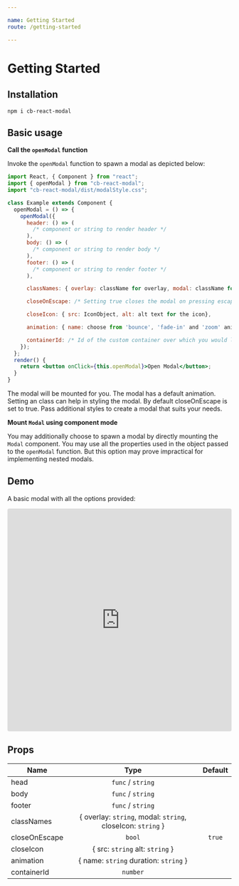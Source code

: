```yaml
---

name: Getting Started
route: /getting-started

---
```


# Getting Started

## Installation

`npm i cb-react-modal`

## Basic usage

**Call the `openModal` function**

Invoke the `openModal` function to spawn a modal as depicted below:

```jsx
import React, { Component } from "react";
import { openModal } from "cb-react-modal";
import "cb-react-modal/dist/modalStyle.css";

class Example extends Component {
  openModal = () => {
    openModal({
      header: () => (
        /* component or string to render header */
      ),
      body: () => (
        /* component or string to render body */
      ),
      footer: () => (
        /* component or string to render footer */
      ),

      classNames: { overlay: className for overlay, modal: className for the modal, closeIcon: className for close icon},

      closeOnEscape: /* Setting true closes the modal on pressing escape key setting false does the opposite (Optional)*/,

      closeIcon: { src: IconObject, alt: alt text for the icon},

      animation: { name: choose from 'bounce', 'fade-in' and 'zoom' animation, duration: 'animationDuration'},

      containerId: /* Id of the custom container over which you would like the modal to be mounted */
    });
  };
  render() {
    return <button onClick={this.openModal}>Open Modal</button>;
  }
}
```
The modal will be mounted for you. The modal has a default animation.
Setting an class can help in styling the modal.
By default closeOnEscape is set to true.
Pass additional styles to create a modal that suits your needs.

**Mount `Modal` using component mode**

You may additionally choose to spawn a modal by directly mounting the `Modal` component. You may use all the properties used in the object passed to the `openModal` function. But this option may prove impractical for implementing nested modals.

## Demo

A basic modal with all the options provided:

<iframe
     src="https://codesandbox.io/embed/gracious-ride-6qk5y?fontsize=14&hidenavigation=1&theme=dark"
     style="width:100%; height:500px; border:0; border-radius: 4px; overflow:hidden;"
     title="gracious-ride-6qk5y"
     allow="geolocation; microphone; camera; midi; vr; accelerometer; gyroscope; payment; ambient-light-sensor; encrypted-media; usb"
     sandbox="allow-modals allow-forms allow-popups allow-scripts allow-same-origin"
   ></iframe>


## Props

| Name          | Type                                                        | Default |
| ------------- |:-----------------------------------------------------------:|:-------:|
| head          | `func` / `string`                                           |         |
| body          | `func` / `string`                                           |         |
| footer        | `func` / `string`                                           |         |
| classNames    | { overlay: `string`, modal: `string`, closeIcon: `string` } |         |
| closeOnEscape | `bool`                                                      | `true`  |
| closeIcon     | { src: `string` alt: `string` }                             |         |
| animation     | { name: `string` duration: `string` }                       |         |
| containerId   | `number`                                                    |         |